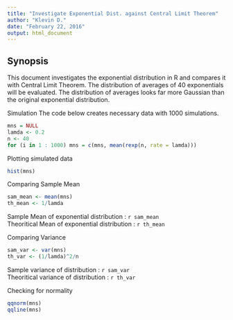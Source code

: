 ```yaml
---
title: "Investigate Exponential Dist. against Central Limit Theorem"
author: "Klevin D."
date: "February 22, 2016"
output: html_document
---
```


Synopsis
--------
This document investigates the exponential distribution in R and compares it with Central Limit Theorem. The distribution of averages of 40 exponentials will be evaluated. The distribution of averages looks far more Gaussian than the original exponential distribution.

Simulation
The code below creates necessary data with 1000 simulations.  
```r
mns = NULL
lamda <- 0.2
n <- 40
for (i in 1 : 1000) mns = c(mns, mean(rexp(n, rate = lamda)))
```

Plotting simulated data
```r
hist(mns)
```

Comparing Sample Mean
```r
sam_mean <- mean(mns)
th_mean <- 1/lamda
```
Sample Mean of exponential distribution : `r sam_mean`  
Theoritical Mean of exponential distribution : `r th_mean`  

Comparing Variance
```r
sam_var <- var(mns)
th_var <- (1/lamda)^2/n
```
Sample variance of distribution : `r sam_var`  
Theoritical variance of distribution : `r th_var`  

Checking for normality
```r
qqnorm(mns)
qqline(mns)
```


